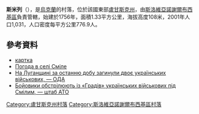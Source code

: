 {{coord|48|40|38|N|38|55|0|E|scale:100000|display=title}}

'''斯米列'''（{{lang-uk|Сміле}}），是[[烏克蘭|烏克蘭]]的村落，位於該國東部[[盧甘斯克州|盧甘斯克州]]，由[[斯洛維亞諾謝爾布西基區|斯洛維亞諾謝爾布西基區]]負責管轄，始建於1756年，面積1.33平方公里，海拔高度108米，2001年人口1,031，人口密度每平方公里776.9人。

==參考資料==
* [http://gska2.rada.gov.ua/pls/z7502/A005?rdat1=05.02.2009&rf7571=42287 картка]{{dead link|date=2018年3月 |bot=InternetArchiveBot |fix-attempted=yes }}
* [http://weather.in.ua/ua/lyganskaja/24235 Погода в селі Сміле] {{Wayback|url=http://weather.in.ua/ua/lyganskaja/24235 |date=20160305092551 }}
* [http://espreso.tv/news/2014/10/14/na_luhanschyni_za_ostannyu_dobu_zahynuly_dvoye_ukrayinskykh_viyskovykh____oda На Луганщині за останню добу загинули двоє українських військових, — ОДА] {{Webarchive|url=https://archive.is/20141014143354/http://espreso.tv/news/2014/10/14/na_luhanschyni_za_ostannyu_dobu_zahynuly_dvoye_ukrayinskykh_viyskovykh____oda |date=2014-10-14 }}
* [http://espreso.tv/news/2014/10/15/boyovyky_obstrilyuyut_iz_quothradivquot_ukrayinskykh_viyskovykh_pid_smilym____shtab_ato Бойовики обстрілюють із «Градів» українських військових під Смілим, — штаб АТО] {{Wayback|url=http://espreso.tv/news/2014/10/15/boyovyky_obstrilyuyut_iz_quothradivquot_ukrayinskykh_viyskovykh_pid_smilym____shtab_ato |date=20141202210453 }}

{{DEFAULTSORT:Сміле}}
[[Category:盧甘斯克州村落|Category:盧甘斯克州村落]]
[[Category:斯洛維亞諾謝爾布西基區村落|Category:斯洛維亞諾謝爾布西基區村落]]


{{Luhansk-geo-stub}}